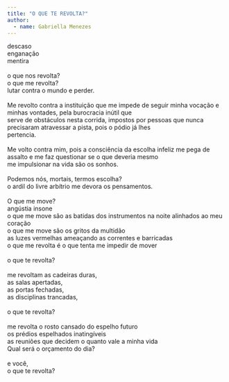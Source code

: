 ```yaml
---
title: "O QUE TE REVOLTA?"
author: 
  - name: Gabriella Menezes
---
```


| descaso
| enganação
| mentira 
| 
| o que nos revolta?
| o que me revolta?
| lutar contra o mundo e perder.
| 
| Me revolto contra a instituição que me impede de seguir minha vocação e minhas vontades, pela burocracia inútil que 
| serve de obstáculos nesta corrida, impostos por pessoas que nunca precisaram atravessar a pista, pois o pódio já lhes 
| pertencia.
| 
| Me volto contra mim, pois a consciência da escolha infeliz me pega de assalto e me faz questionar se o que deveria mesmo 
| me impulsionar na vida são os sonhos.
| 
| Podemos nós, mortais, termos escolha?
| o ardil do livre arbítrio me devora os pensamentos.
| 
| O que me move?
| angústia insone 
| o que me move são as batidas dos instrumentos na noite alinhados ao meu coração
| o que me move são os gritos da multidão
| as luzes vermelhas ameaçando as correntes e barricadas 
| o que me revolta é o que tenta me impedir de mover
| 
| o que te revolta?
| 
| me revoltam as cadeiras duras,
| as salas apertadas,
| as portas fechadas,
| as disciplinas trancadas,
| 
| o que te revolta?
| 
| me revolta o rosto cansado do espelho futuro
| os prédios espelhados inatingíveis
| as reuniões que decidem o quanto vale a minha vida
| Qual será o orçamento do dia?
| 
| e você,
| o que te revolta?

<a href="https://instagram.com/gab.ismenezes"><i class="bi bi-instagram"></i></a>
